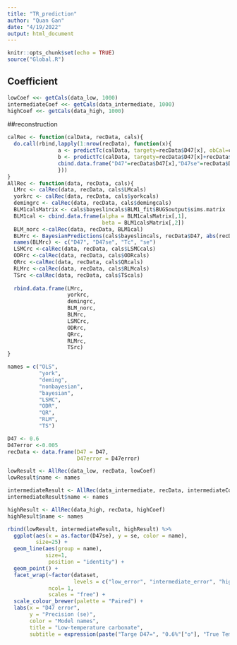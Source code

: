 ```yaml
---
title: "TR_prediction"
author: "Quan Gan"
date: "4/19/2022"
output: html_document
---
```


```r
knitr::opts_chunk$set(echo = TRUE)
source("Global.R")
```

## Coefficient
```r
lowCoef <<- getCals(data_low, 1000)
intermediateCoef <<- getCals(data_intermediate, 1000)
highCoef <<- getCals(data_high, 1000)
```

##reconstruction
```r
calRec <- function(calData, recData, cals){
  do.call(rbind,lapply(1:nrow(recData), function(x){
                a <- predictTc(calData, targety=recData$D47[x], obCal=cals)
                b <- predictTc(calData, targety=recData$D47[x]+recData$D47error[x], obCal=cals)
                cbind.data.frame("D47"=recData$D47[x],"D47se"=recData$D47error[x], "Tc"=a$temp, "se"=a$temp-b$temp)
                }))
}
AllRec <- function(data, recData, cals){
  LMrc <- calRec(data, recData, cals$LMcals)
  yorkrc <- calRec(data, recData, cals$yorkcals)
  demingrc <- calRec(data, recData, cals$demingcals)
  BLM1calsMatrix <- cals$bayeslincals$BLM1_fit$BUGSoutput$sims.matrix
  BLM1cal <- cbind.data.frame(alpha = BLM1calsMatrix[,1],
                              beta = BLM1calsMatrix[,2])
  BLM_norc <-calRec(data, recData, BLM1cal)
  BLMrc <- BayesianPredictions(cals$bayeslincals, recData$D47, abs(recData$D47error), 1)
  names(BLMrc) <- c("D47", "D47se", "Tc", "se")
  LSMCrc <-calRec(data, recData, cals$LSMCcals)
  ODRrc <-calRec(data, recData, cals$ODRcals)
  QRrc <-calRec(data, recData, cals$QRcals)
  RLMrc <-calRec(data, recData, cals$RLMcals)
  TSrc <-calRec(data, recData, cals$TScals)
  
  rbind.data.frame(LMrc,
                   yorkrc,
                   demingrc,
                   BLM_norc,
                   BLMrc,
                   LSMCrc,
                   ODRrc,
                   QRrc,
                   RLMrc,
                   TSrc)
}

names = c("OLS",
          "york",
          "deming",
          "nonbayesian",
          "bayesian",
          "LSMC",
          "ODR",
          "QR",
          "RLM",
          "TS")
```




```r
D47 <- 0.6
D47error <-0.005
recData <- data.frame(D47 = D47,
                      D47error = D47error)

lowResult <- AllRec(data_low, recData, lowCoef)
lowResult$name <- names

intermediateResult <- AllRec(data_intermediate, recData, intermediateCoef)
intermediateResult$name <- names

highResult <- AllRec(data_high, recData, highCoef)
highResult$name <- names

```

```r
rbind(lowResult, intermediateResult, highResult) %>% 
  ggplot(aes(x = as.factor(D47se), y = se, color = name),
         size=25) + 
  geom_line(aes(group = name),
            size=1,
             position = "identity") +
  geom_point() +
  facet_wrap(~factor(dataset,
                     levels = c("low_error", "intermediate_error", "high_error")), 
             ncol= 1,
             scales = "free") + 
  scale_colour_brewer(palette = "Paired") +
  labs(x = "D47 error",
       y = "Precision (se)",
       color = "Model names",
       title = "Low-temperature carbonate",
       subtitle = expression(paste("Targe D47=", "0.6%"["o"], "True Temperature =", "19"^"0", "C")))
```